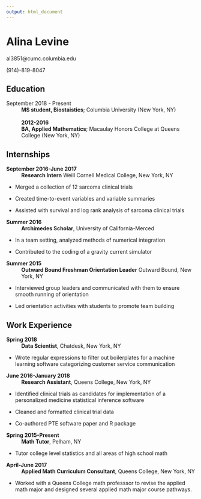 ```yaml
---
output: html_document
---
```



Alina Levine
============
al3851@cumc.columbia.edu

(914)-819-8047


Education
---------

September 2018 - Present
:   **MS student, Biostaistics**; Columbia University (New York, NY)  
<br>
**2012-2016**
:   **BA, Applied Mathematics**; Macaulay Honors College at Queens College (New York, NY)



Internships
----------

**September 2016-June 2017**
:  **Research Intern** 
Weill Cornell Medical College, New York, NY

* Merged a collection of 12 sarcoma clinical trials

* Created time-to-event variables and variable summaries

* Assisted with survival and log rank analysis of sarcoma clinical trials

**Summer 2016**
:  **Archimedes Scholar**, University of California-Merced

* In a team setting, analyzed methods of numerical integration

* Contributed to the coding of a gravity current simulator

**Summer 2015**
:  **Outward Bound Freshman Orientation Leader** Outward Bound, New York, NY

* Interviewed group leaders and communicated with them to ensure smooth running of orientation

* Led orientation activities with students to promote team building


Work Experience
---------------

**Spring 2018**
:  **Data Scientist**, Chatdesk, New York, NY

* Wrote regular expressions to filter out boilerplates for a machine learning software categorizing customer service communication

**June 2016-January 2018**
:  **Research Assistant**, Queens College, New York, NY

* Identified clinical trials as candidates for implementation of a personalized medicine statistical inference software

* Cleaned and formatted clinical trial data

* Co-authored PTE software paper and R package

**Spring 2015-Present**
:  **Math Tutor**, Pelham, NY

* Tutor college level statistics and all areas of high school math

**April-June 2017**
:  **Applied Math Curriculum Consultant**, Queens College, New York, NY

* Worked with a Queens College math professsor to revise the applied math major and designed several applied math major course pathways.








